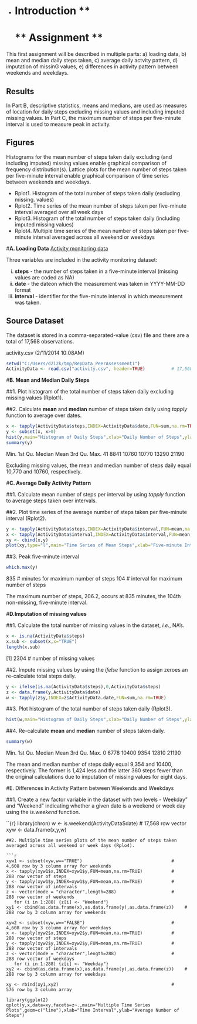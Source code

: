 * Introduction **
========================================================
# ** Assignment ** 

This first assignment will be described in multiple parts: a) loading data, b) mean and median daily steps taken, c) average daily actvity pattern, d) imputation of missinG values, e) differences in activity pattern between weekends and weekdays. 

## Results

In Part B, descriptive statistics, means and medians, are used as measures of location for daily steps excluding missing values and including imputed missing values. In Part C, the maximum number of steps per five-minute interval is used to measure peak in activity.

## Figures

Histograms for the mean number of steps taken daily excluding (and including imputed) missing values enable graphical comparison of frequency distribution(s). Lattice plots for the mean number of steps taken per five-minute interval enable graphical comparison of time series between weekends and weekdays.

* Rplot1. Histogram of the total number of steps taken daily (excluding missing. values)
* Rplot2. Time series of the mean number of steps taken per five-minute interval averaged over all week days 
* Rplot3. Histogram of the total number of steps taken daily (including imputed missing values)
* Rplot4. Multiple time series of the mean number of steps taken per five-minute interval averaged across all weekend or weekdays


#**A. Loading Data**
[Activity monitoring data](https://d396qusa40orc.cloufront.net/repdata%2Factivity.zip)

Three variables are included in the activity monitoring dataset:

i) **steps** - the number of steps taken in a five-minute interval (missing values are coded as NA)
ii) **date** - the dateon which the measurement was taken in YYYY-MM-DD format
iii) **interval** - identifier for the five-minute interval in which measurement was taken.

## Source Dataset

The dataset is stored in a comma-separated-value (csv) file and there are a total of 17,568 observations.

activity.csv (2/11/2014 10:08AM)

```r
setwd("C:/Users/d2i2k/tmp/RepData_PeerAssessment1")
ActivityData <- read.csv("activity.csv", header=TRUE)          # 17,568
```

#**B. Mean and Median Daily Steps**

##1. Plot histogram of the total number of steps taken daily excluding missing values (Rplot1).

##2. Calculate **mean** and **median** number of steps taken daily using *tapply* function to average over dates.

```r
x <- tapply(ActivityData$steps,INDEX=ActivityData$date,FUN=sum,na.rm=TRUE)
y <- subset(x, x>0)
hist(y,main="Histogram of Daily Steps",xlab="Daily Number of Steps",ylab="Frequency")
summary(y)
```
Min. 1st Qu.  Median    Mean 3rd Qu.    Max. 
41    8841   10760   10770   13290   21190 

Excluding missing values, the mean and median number of steps daily equal 10,770 and 10760, respectively.

#**C. Average Daily Activity Pattern**

##1. Calculate mean number of steps per interval by using *tapply* function to average steps taken over intervals.

##2. Plot time series of the average number of steps taken per five-minute interval (Rplot2).

```r
y <- tapply(ActivityData$steps,INDEX=ActivityData$interval,FUN=mean,na.rm=TRUE)
x <- tapply(ActivityData$interval,INDEX=ActivityData$interval,FUN=mean,na.rm=TRUE)
xy <- cbind(x,y)
plot(xy,type="l",main="Time Series of Mean Steps",xlab="Five-minute Interval",ylab="Average Number of Steps")
```

##3. Peak five-minute interval

```r
which.max(y)
```
835 # minutes for maximum number of steps
104 # interval for maximum number of steps

The maximum number of steps, 206.2, occurs at 835 minutes, the 104th non-missing, five-minute interval.

#**D.Imputation of missing values**

##1. Calculate the total number of missing values in the dataset, *i.e.*, NA's.

```r
x <- is.na(ActivityData$steps)
x.sub <- subset(x,x="TRUE")
length(x.sub)
```
[1] 2304 # number of missing values

##2. Impute missing values by using the *ifelse* function to assign zeroes an re-calculate total steps daily.

```r
y <- ifelse(is.na(ActivityData$steps),0,ActivityData$steps)
z <- data.frame(y,ActivityData$date)
w <- tapply(z$y,INDEX=z$ActivityData.date,FUN=sum,na.rm=TRUE)
```

##3. Plot histogram of the total number of steps taken daily (Rplot3).

```r
hist(w,main="Histogram of Daily Steps",xlab="Daily Number of Steps",ylab="Frequency",)
```
##4. Re-calculate **mean** and **median** number of steps taken daily.
```r
summary(w)
```
   Min. 1st Qu.  Median    Mean 3rd Qu.    Max. 
      0    6778   10400    9354   12810   21190 
      
The mean and median number of steps daily equal 9,354 and 10400, respectively. The former is 1,424 less and the latter 360 steps fewer than the original calculations due to imputation of missing values for eight days.      

#E. Differences in Activity Pattern between Weekends and Weekdays

##1. Create a new factor variable in the dataset with two levels - Weekday" and "Weekend" indicating whether a given date is a weekend or week day using the *is.weekend* function. 

``{r}
library(chron)
w <- is.weekend(ActivityData$date)                             # 17,568 row vector
xyw <- data.frame(x,y,w)
```
##2. Multiple time series plots of the mean number of steps taken averaged across all weekend or week days (Rplo4).

```r
xyw1 <- subset(xyw,w=="TRUE")                                  #  4,608 row by 3 column array for weekends
x <- tapply(xyw1$x,INDEX=xyw1$y,FUN=mean,na.rm=TRUE)           #    288 row vector of steps
y <- tapply(xyw1$y,INDEX=xyw1$y,FUN=mean,na.rm=TRUE)           #    288 row vector of intervals
z <- vector(mode = "character",length=288)                     #    288 row vector of weekends
   for (i in 1:288) {z[i] <- "Weekend"}
xy1 <- cbind(as.data.frame(x),as.data.frame(y),as.data.frame(z))    #    288 row by 3 column array for weekends

xyw2 <- subset(xyw,w=="FALSE")                                 #  4,608 row by 3 column array for weekdays
x <- tapply(xyw2$x,INDEX=xyw2$y,FUN=mean,na.rm=TRUE)           #    288 row vector of steps
y <- tapply(xyw2$y,INDEX=xyw2$y,FUN=mean,na.rm=TRUE)           #    288 row vector of intervals
z <- vector(mode = "character",length=288)                     #    288 row vector of weekdays
   for (i in 1:288) {z[i] <- "Weekday"}
xy2 <- cbind(as.data.frame(x),as.data.frame(y),as.data.frame(z))    #    288 row by 3 column array for weekdays

xy <- rbind(xy1,xy2)                                           #    576 row by 3 column array

library(ggplot2)
qplot(y,x,data=xy,facets=z~.,main="Multiple Time Series Plots",geom=c("line"),xlab="Time Interval",ylab="Average Number of Steps")
```
